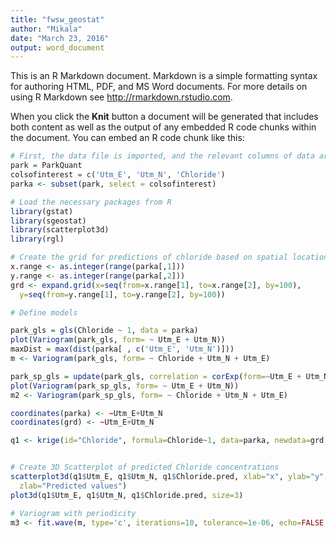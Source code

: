 ```yaml
---
title: "fwsw_geostat"
author: "Mikala"
date: "March 23, 2016"
output: word_document
---
```


This is an R Markdown document. Markdown is a simple formatting syntax for authoring HTML, PDF, and MS Word documents. For more details on using R Markdown see <http://rmarkdown.rstudio.com>.

When you click the **Knit** button a document will be generated that includes both content as well as the output of any embedded R code chunks within the document. You can embed an R code chunk like this:

```r
# First, the data file is imported, and the relevant columns of data are subsetted from the data file.
park = ParkQuant
colsofinterest = c('Utm_E', 'Utm_N', 'Chloride')
parka <- subset(park, select = colsofinterest)

# Load the necessary packages from R
library(gstat)
library(sgeostat)
library(scatterplot3d)
library(rgl)

# Create the grid for predictions of chloride based on spatial location
x.range <- as.integer(range(parka[,1]))
y.range <- as.integer(range(parka[,2]))
grd <- expand.grid(x=seq(from=x.range[1], to=x.range[2], by=100),
  y=seq(from=y.range[1], to=y.range[2], by=100))

# Define models

park_gls = gls(Chloride ~ 1, data = parka)
plot(Variogram(park_gls, form= ~ Utm_E + Utm_N))
maxDist = max(dist(parka[ , c('Utm_E', 'Utm_N')]))
m <- Variogram(park_gls, form= ~ Chloride + Utm_N + Utm_E)

park_sp_gls = update(park_gls, correlation = corExp(form=~Utm_E + Utm_N, nugget=T))
plot(Variogram(park_sp_gls, form= ~ Utm_E + Utm_N))
m2 <- Variogram(park_sp_gls, form= ~ Chloride + Utm_N + Utm_E)

coordinates(parka) <- ~Utm_E+Utm_N
coordinates(grd) <- ~Utm_E+Utm_N

q1 <- krige(id="Chloride", formula=Chloride~1, data=parka, newdata=grd, model = m, locations=~'Utm_E'+'Utm_N')


# Create 3D Scatterplot of predicted Chloride concentrations
scatterplot3d(q1$Utm_E, q1$Utm_N, q1$Chloride.pred, xlab="x", ylab="y",
  zlab="Predicted values")
plot3d(q1$Utm_E, q1$Utm_N, q1$Chloride.pred, size=3)

# Variogram with periodicity
m3 <- fit.wave(m, type='c', iterations=10, tolerance=1e-06, echo=FALSE, plot.it=FALSE, weighted=TRUE)
```


